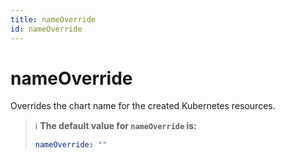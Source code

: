 ```yaml
---
title: nameOverride
id: nameOverride
---
```


# nameOverride

Overrides the chart name for the created Kubernetes resources.

> ℹ️ **The default value for `nameOverride` is:**
>
> ```yaml
> nameOverride: ""
> ```
